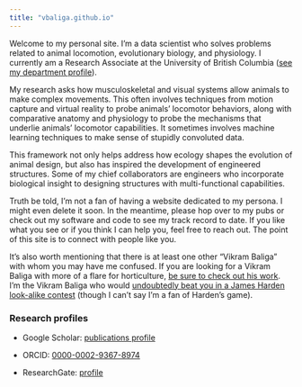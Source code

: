 ```yaml
---
title: "vbaliga.github.io"
---
```


Welcome to my personal site. I'm a data scientist who solves problems related to animal locomotion, evolutionary biology, and physiology. I currently am a Research Associate at the University of British Columbia ([see my department profile](https://www.zoology.ubc.ca/person/vikram-baliga)).

My research asks how musculoskeletal and visual systems allow animals to make complex movements. This often involves techniques from motion capture and virtual reality to probe animals' locomotor behaviors, along with comparative anatomy and physiology to probe the mechanisms that underlie animals' locomotor capabilities. It sometimes involves machine learning techniques to make sense of stupidly convoluted data.

This framework not only helps address how ecology shapes the evolution of animal design, but also has inspired the development of engineered structures. Some of my chief collaborators are engineers who incorporate biological insight to designing structures with multi-functional capabilities.

Truth be told, I'm not a fan of having a website dedicated to my persona. I might even delete it soon. In the meantime, please hop over to my pubs or check out my software and code to see my track record to date. If you like what you see or if you think I can help you, feel free to reach out. The point of this site is to connect with people like you.

It's also worth mentioning that there is at least one other "Vikram Baliga" with whom you may have me confused. If you are looking for a Vikram Baliga with more of a flare for horticulture, [be sure to check out his work](https://www.podchaser.com/creators/vikram-baliga-107a4YrAy8). I'm the Vikram Baliga who would [undoubtedly beat you in a James Harden look-alike contest](https://www.vikram-baliga.com/s/James-Harden.jpg) (though I can't say I'm a fan of Harden's game).

### Research profiles

-   Google Scholar: [publications profile](https://scholar.google.com/citations?user=sXz0JqQAAAAJ&hl=en)

-   ORCID: [0000-0002-9367-8974](http://orcid.org/0000-0002-9367-8974)

-   ResearchGate: [profile](https://www.researchgate.net/profile/Vikram_Baliga)

